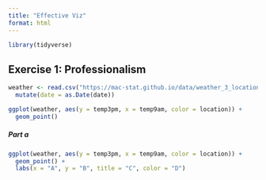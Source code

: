 ```yaml
---
title: "Effective Viz"
format: html
---
```


```r
library(tidyverse)
```

## Exercise 1: Professionalism
```r
weather <- read.csv("https://mac-stat.github.io/data/weather_3_locations.csv") |> 
  mutate(date = as.Date(date)) 

ggplot(weather, aes(y = temp3pm, x = temp9am, color = location)) + 
  geom_point()
```
##### Part a
```r
ggplot(weather, aes(y = temp3pm, x = temp9am, color = location)) + 
  geom_point() + 
  labs(x = "A", y = "B", title = "C", color = "D")  
```

